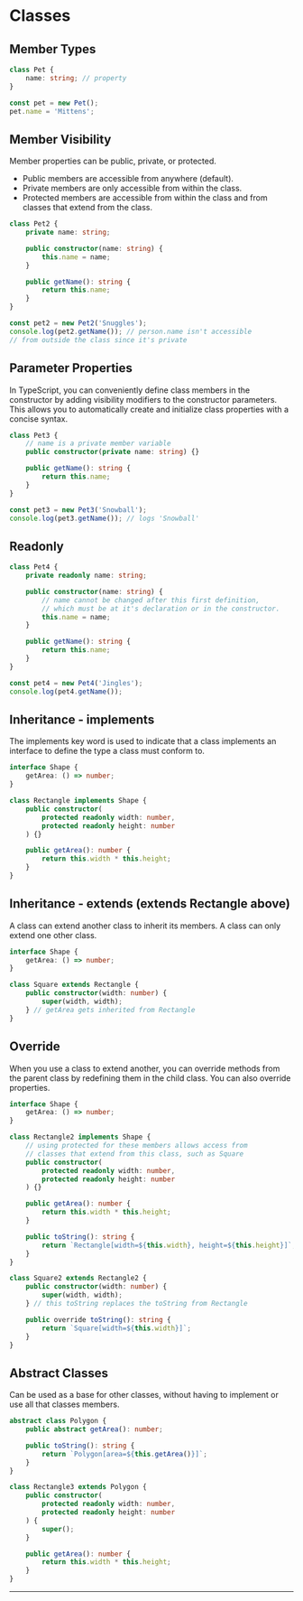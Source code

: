 # Classes

## Member Types

```ts copy
class Pet {
	name: string; // property
}

const pet = new Pet();
pet.name = 'Mittens';
```

## Member Visibility

Member properties can be public, private, or protected.

- Public members are accessible from anywhere (default).
- Private members are only accessible from within the class.
- Protected members are accessible from within the class and from classes that extend from the class.

```ts copy
class Pet2 {
	private name: string;

	public constructor(name: string) {
		this.name = name;
	}

	public getName(): string {
		return this.name;
	}
}

const pet2 = new Pet2('Snuggles');
console.log(pet2.getName()); // person.name isn't accessible
// from outside the class since it's private
```

## Parameter Properties

In TypeScript, you can conveniently define class members in the constructor by adding visibility modifiers to the constructor parameters. This allows you to automatically create and initialize class properties with a concise syntax.

```ts copy
class Pet3 {
	// name is a private member variable
	public constructor(private name: string) {}

	public getName(): string {
		return this.name;
	}
}

const pet3 = new Pet3('Snowball');
console.log(pet3.getName()); // logs 'Snowball'
```

## Readonly

```ts copy
class Pet4 {
	private readonly name: string;

	public constructor(name: string) {
		// name cannot be changed after this first definition,
		// which must be at it's declaration or in the constructor.
		this.name = name;
	}

	public getName(): string {
		return this.name;
	}
}

const pet4 = new Pet4('Jingles');
console.log(pet4.getName());
```

## Inheritance - implements

The implements key word is used to indicate that a class implements an interface to define the type a class must conform to.

```ts copy
interface Shape {
	getArea: () => number;
}

class Rectangle implements Shape {
	public constructor(
		protected readonly width: number,
		protected readonly height: number
	) {}

	public getArea(): number {
		return this.width * this.height;
	}
}
```

## Inheritance - extends (extends Rectangle above)

A class can extend another class to inherit its members. A class can only extend one other class.

```ts copy
interface Shape {
	getArea: () => number;
}

class Square extends Rectangle {
	public constructor(width: number) {
		super(width, width);
	} // getArea gets inherited from Rectangle
}
```

## Override

When you use a class to extend another, you can override methods from the parent class by redefining them in the child class. You can also override properties.

```ts copy
interface Shape {
	getArea: () => number;
}

class Rectangle2 implements Shape {
	// using protected for these members allows access from
	// classes that extend from this class, such as Square
	public constructor(
		protected readonly width: number,
		protected readonly height: number
	) {}

	public getArea(): number {
		return this.width * this.height;
	}

	public toString(): string {
		return `Rectangle[width=${this.width}, height=${this.height}]`;
	}
}

class Square2 extends Rectangle2 {
	public constructor(width: number) {
		super(width, width);
	} // this toString replaces the toString from Rectangle

	public override toString(): string {
		return `Square[width=${this.width}]`;
	}
}
```

## Abstract Classes

Can be used as a base for other classes, without having to implement or use all that classes members.

```ts copy
abstract class Polygon {
	public abstract getArea(): number;

	public toString(): string {
		return `Polygon[area=${this.getArea()}]`;
	}
}

class Rectangle3 extends Polygon {
	public constructor(
		protected readonly width: number,
		protected readonly height: number
	) {
		super();
	}

	public getArea(): number {
		return this.width * this.height;
	}
}
```

---
